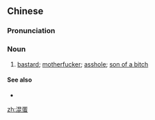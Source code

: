 ==Chinese==
{{zh-forms}}

===Pronunciation===
{{zh-pron
|m=húndàn
|cat=n
}}

===Noun===
{{zh-noun}}

# {{lb|zh|offensive}} [[bastard]]; [[motherfucker]]; [[asshole]]; [[son of a bitch]]

====See also====
* {{zh-l|人渣}}

[[zh:混蛋]]